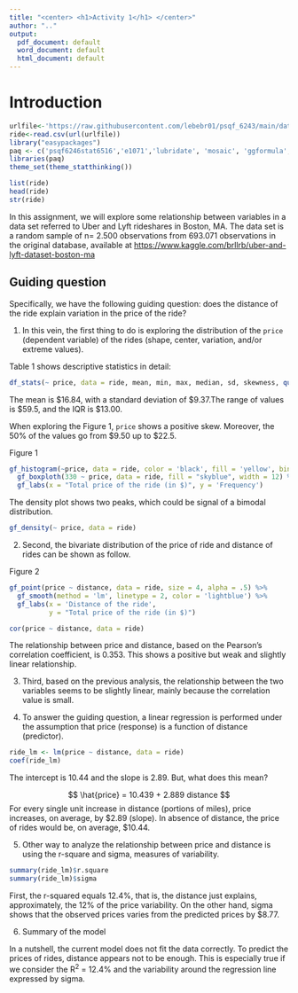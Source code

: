 ```yaml
---
title: "<center> <h1>Activity 1</h1> </center>"
author: ".."
output:
  pdf_document: default
  word_document: default
  html_document: default
---
```


# Introduction

```r
urlfile<-'https://raw.githubusercontent.com/lebebr01/psqf_6243/main/data/rideshare_small.csv'
ride<-read.csv(url(urlfile))
library("easypackages")
paq <- c('psqf6246stat6516','e1071','lubridate', 'mosaic', 'ggformula', 'paramtest', 'pwr', 'ggplot2', 'nlme', 'dplyr', 'dbplyer', 'knitr', 'dplyr', 'dbplyr', 'readxl', 'GGally', 'Hmisc', 'corrplot', 'PerformanceAnalytics', 'statthink')
libraries(paq)
theme_set(theme_statthinking())
```

```r
list(ride)
head(ride)
str(ride)
```

In this assignment, we will explore some relationship between variables in a data set referred to Uber and Lyft rideshares in Boston, MA. The data set is a random sample of n= 2.500 observations from 693.071 observations in the original database, available at <https://www.kaggle.com/brllrb/uber-and-lyft-dataset-boston-ma>

## Guiding question

Specifically, we have the following guiding question: does the distance of the ride explain variation in the price of the ride?

1. In this vein, the first thing to do is exploring the distribution of the `price` (dependent variable) of the rides (shape, center, variation, and/or extreme values).

Table 1 shows descriptive statistics in detail:

```r
df_stats(~ price, data = ride, mean, min, max, median, sd, skewness, quantile(probs = c(0.25, 0.75)))
```

The mean is $16.84, with a standard deviation of $9.37.The range of values is $59.5, and the IQR is $13.00.

When exploring the Figure 1, `price` shows a positive skew. Moreover, the 50% of the values go from $9.50 up to $22.5.

Figure 1

```r
gf_histogram(~price, data = ride, color = 'black', fill = 'yellow', bins = 40) %>% 
  gf_boxploth(330 ~ price, data = ride, fill = "skyblue", width = 12) %>%
  gf_labs(x = "Total price of the ride (in $)", y = 'Frequency')
```

The density plot shows two peaks, which could be signal of a bimodal distribution. 

```r
gf_density(~ price, data = ride)
```

2. Second, the bivariate distribution of the price of ride and distance of rides can be shown as follow.

Figure 2

```r
gf_point(price ~ distance, data = ride, size = 4, alpha = .5) %>% 
  gf_smooth(method = 'lm', linetype = 2, color = 'lightblue') %>%
  gf_labs(x = 'Distance of the ride',
          y = "Total price of the ride (in $)")
```

```r
cor(price ~ distance, data = ride)
```

The relationship between price and distance, based on the Pearson's correlation coefficient, is 0.353. This shows a positive but weak and slightly linear relationship.

3. Third, based on the previous analysis, the relationship between the two variables seems to be slightly linear, mainly because the correlation value is small.

4. To answer the guiding question, a linear regression is performed under the assumption that  price (response) is a function of distance (predictor).

```r
ride_lm <- lm(price ~ distance, data = ride)
coef(ride_lm)
```

The intercept is 10.44 and the slope is 2.89. But, what does this mean?

$$
\hat{price} = 10.439 + 2.889 distance
$$
For every single unit increase in distance (portions of miles), price increases, on average, by $2.89 (slope).
In absence of distance, the price of rides would be, on average, $10.44.

5. Other way to analyze the relationship between price and distance is using the r-square and sigma, measures of variability.

```r
summary(ride_lm)$r.square
summary(ride_lm)$sigma
```

First, the r-squared equals 12.4%, that is, the distance just explains, approximately, the 12% of the price variability. On the other hand, sigma shows that the observed prices varies from the predicted prices by  $8.77.

6. Summary of the model

In a nutshell, the current model does not fit the data correctly. To predict the prices of rides, distance appears not to be enough. This is especially true if we consider the R^2^ = 12.4% and the variability around the regression line expressed by sigma.